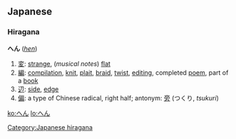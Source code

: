 == Japanese ==      
{{ja-attention|Hiragana header should be replaced with POS header|key=p}}
===Hiragana===
[[Category:Japanese hiragana]]
'''へん''' (''[[hen]]'')

# [[変]]: [[strange]], (''musical notes'') [[flat]]
# [[編]]: [[compilation]], [[knit]], [[plait]], [[braid]], [[twist]], [[editing]], completed [[poem]], part of a [[book]]
# [[辺]]: [[side]], [[edge]]
# [[偏]]: a type of Chinese radical, right half; antonym: [[旁]] (つくり, ''tsukuri'')

[[ko:へん]]
[[lo:へん]]